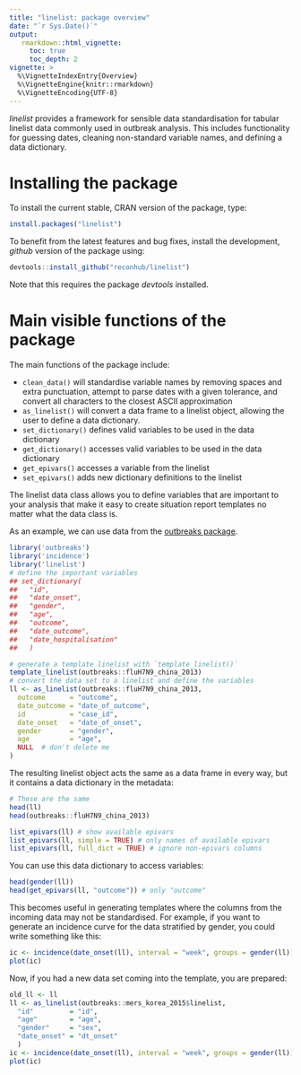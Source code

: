 ```yaml
---
title: "linelist: package overview"
date: "`r Sys.Date()`"
output:
   rmarkdown::html_vignette:
     toc: true
     toc_depth: 2
vignette: >
  %\VignetteIndexEntry{Overview}
  %\VignetteEngine{knitr::rmarkdown}
  %\VignetteEncoding{UTF-8}
---
```


*linelist* provides a framework for sensible data standardisation for tabular
linelist data commonly used in outbreak analysis. This includes functionality
for guessing dates, cleaning non-standard variable names, and defining a data
dictionary.

# Installing the package

To install the current stable, CRAN version of the package, type:

```r
install.packages("linelist")
```

To benefit from the latest features and bug fixes, install the development, *github* version of the package using:

```r
devtools::install_github("reconhub/linelist")
```

Note that this requires the package *devtools* installed.

# Main visible functions of the package

The main functions of the package include:

 - `clean_data()` will standardise variable names by removing spaces and extra
   punctuation, attempt to parse dates with a given tolerance, and convert all
   characters to the closest ASCII approximation
 - `as_linelist()` will convert a data frame to a linelist object, allowing the
   user to define a data dictionary.
 - `set_dictionary()` defines valid variables to be used in the data dictionary
 - `get_dictionary()` accesses valid variables to be used in the data dictionary
 - `get_epivars()` accesses a variable from the linelist
 - `set_epivars()` adds new dictionary definitions to the linelist
 
The linelist data class allows you to define variables that are important to
your analysis that make it easy to create situation report templates no matter
what the data class is.

As an example, we can use data from the [outbreaks 
package](https://cran.r-project.org/package=outbreaks). 

```r
library('outbreaks')
library('incidence')
library('linelist')
# define the important variables
## set_dictionary(
##   "id",
##   "date_onset",
##   "gender",
##   "age",
##   "outcome", 
##   "date_outcome", 
##   "date_hospitalisation" 
##   )

# generate a template linelist with `template_linelist()`
template_linelist(outbreaks::fluH7N9_china_2013)
# convert the data set to a linelist and define the variables
ll <- as_linelist(outbreaks::fluH7N9_china_2013,
  outcome      = "outcome", 
  date_outcome = "date_of_outcome", 
  id           = "case_id",
  date_onset   = "date_of_onset",
  gender       = "gender",
  age          = "age",
  NULL  # don't delete me
)
```

The resulting linelist object acts the same as a data frame in every way, but
it contains a data dictionary in the metadata:

```r
# These are the same
head(ll)
head(outbreaks::fluH7N9_china_2013)

list_epivars(ll) # show available epivars
list_epivars(ll, simple = TRUE) # only names of available epivars
list_epivars(ll, full_dict = TRUE) # ignore non-epivars columns


```

You can use this data dictionary to access variables:

```r
head(gender(ll))
head(get_epivars(ll, "outcome")) # only "outcome"
```

This becomes useful in generating templates where the columns from the incoming
data may not be standardised. For example, if you want to generate an incidence
curve for the data stratified by gender, you could write something like this:

```r
ic <- incidence(date_onset(ll), interval = "week", groups = gender(ll))
plot(ic)
```

Now, if you had a new data set coming into the template, you are prepared:

```r
old_ll <- ll
ll <- as_linelist(outbreaks::mers_korea_2015$linelist,
  "id"         = "id",
  "age"        = "age",
  "gender"     = "sex",
  "date_onset" = "dt_onset"
  )
ic <- incidence(date_onset(ll), interval = "week", groups = gender(ll))
plot(ic)
```

